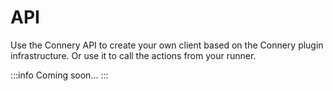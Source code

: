 # API

Use the Connery API to create your own client based on the Connery plugin infrastructure.
Or use it to call the actions from your runner.

:::info
Coming soon...
:::
